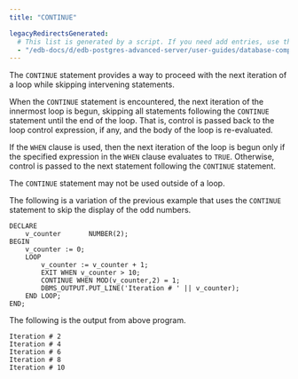 ```yaml
---
title: "CONTINUE"

legacyRedirectsGenerated:
  # This list is generated by a script. If you need add entries, use the `legacyRedirects` key.
  - "/edb-docs/d/edb-postgres-advanced-server/user-guides/database-compatibility-stored-procedural-language-guide/13/continue.html"
---
```


<div id="continue" class="registered_link"></div>

The `CONTINUE` statement provides a way to proceed with the next iteration of a loop while skipping intervening statements.

When the `CONTINUE` statement is encountered, the next iteration of the innermost loop is begun, skipping all statements following the `CONTINUE` statement until the end of the loop. That is, control is passed back to the loop control expression, if any, and the body of the loop is re-evaluated.

If the `WHEN` clause is used, then the next iteration of the loop is begun only if the specified expression in the `WHEN` clause evaluates to `TRUE`. Otherwise, control is passed to the next statement following the `CONTINUE` statement.

The `CONTINUE` statement may not be used outside of a loop.

The following is a variation of the previous example that uses the `CONTINUE` statement to skip the display of the odd numbers.

```text
DECLARE
    v_counter       NUMBER(2);
BEGIN
    v_counter := 0;
    LOOP
        v_counter := v_counter + 1;
        EXIT WHEN v_counter > 10;
        CONTINUE WHEN MOD(v_counter,2) = 1;
        DBMS_OUTPUT.PUT_LINE('Iteration # ' || v_counter);
    END LOOP;
END;
```

The following is the output from above program.

```text
Iteration # 2
Iteration # 4
Iteration # 6
Iteration # 8
Iteration # 10
```
